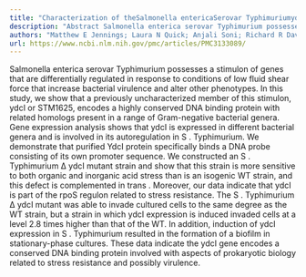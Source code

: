 ```yaml
---
title: "Characterization of theSalmonella entericaSerovar TyphimuriumydcIGene, Which Encodes a Conserved DNA Binding Protein Required for Full Acid Stress Resistance▿,†"
description: "Abstract Salmonella enterica serovar Typhimurium possesses a stimulon of genes that are differentially regulated in response to conditions of low fluid shear force that increase bacterial virulence an..."
authors: "Matthew E Jennings; Laura N Quick; Anjali Soni; Richard R Davis; Kathleen Crosby; C Mark Ott; Cheryl A Nickerson; James W Wilson"
url: https://www.ncbi.nlm.nih.gov/pmc/articles/PMC3133089/
---
```


Salmonella enterica serovar Typhimurium possesses a stimulon of genes that are differentially regulated in response to conditions of low fluid shear force that increase bacterial virulence and alter other phenotypes. In this study, we show that a previously uncharacterized member of this stimulon, ydcI or STM1625, encodes a highly conserved DNA binding protein with related homologs present in a range of Gram-negative bacterial genera. Gene expression analysis shows that ydcI is expressed in different bacterial genera and is involved in its autoregulation in S . Typhimurium. We demonstrate that purified YdcI protein specifically binds a DNA probe consisting of its own promoter sequence. We constructed an S . Typhimurium Δ ydcI mutant strain and show that this strain is more sensitive to both organic and inorganic acid stress than is an isogenic WT strain, and this defect is complemented in trans . Moreover, our data indicate that ydcI is part of the rpoS regulon related to stress resistance. The S . Typhimurium Δ ydcI mutant was able to invade cultured cells to the same degree as the WT strain, but a strain in which ydcI expression is induced invaded cells at a level 2.8 times higher than that of the WT. In addition, induction of ydcI expression in S . Typhimurium resulted in the formation of a biofilm in stationary-phase cultures. These data indicate the ydcI gene encodes a conserved DNA binding protein involved with aspects of prokaryotic biology related to stress resistance and possibly virulence.
